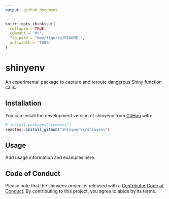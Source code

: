 ```yaml
---
output: github_document
---
```


<!-- README.md is generated from README.Rmd. Please edit that file -->

```r
knitr::opts_chunk$set(
  collapse = TRUE,
  comment = "#>",
  fig.path = "man/figures/README-",
  out.width = "100%"
)
```

# shinyenv

<!-- badges: start -->
<!-- badges: end -->

An experimental package to capture and reroute dangerous Shiny function calls.

## Installation

You can install the development version of shinyenv from [GitHub](https://github.com/) with:

``` r
# install.packages("remotes")
remotes::install_github("shinyworks/shinyenv")
```

## Usage

Add usage information and examples here.

## Code of Conduct

Please note that the shinyenv project is released with a [Contributor Code of Conduct](https://shinyworks.github.io/shinyenv/CODE_OF_CONDUCT.html). By contributing to this project, you agree to abide by its terms.
